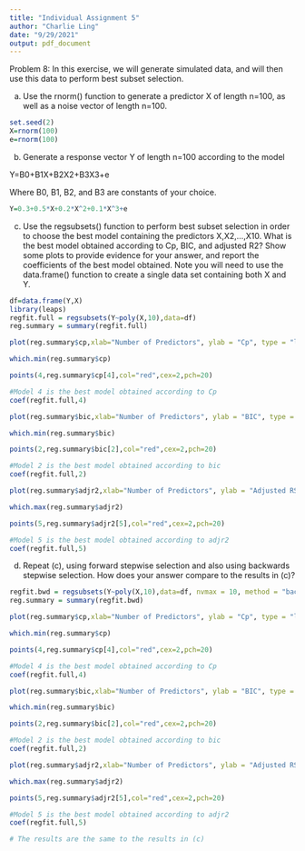 ---
title: "Individual Assignment 5"
author: "Charlie Ling"
date: "9/29/2021"
output: pdf_document
---

Problem 8: In this exercise, we will generate simulated data, and will then use this data to perform best subset selection.

(a) Use the rnorm() function to generate a predictor X of length n=100, as well as a noise vector of length n=100.
```{r}
set.seed(2)
X=rnorm(100)
e=rnorm(100)
```

(b) Generate a response vector Y of length n=100 according to the model

Y=B0+B1X+B2X2+B3X3+e

Where B0, B1, B2, and B3 are constants of your choice.
```{r}
Y=0.3+0.5*X+0.2*X^2+0.1*X^3+e
```

(c) Use the regsubsets() function to perform best subset selection in order to choose the best model containing the predictors X,X2,...,X10. What is the best model obtained according to Cp, BIC, and adjusted R2? Show some plots to provide evidence for your answer, and report the coefficients of the best model obtained. Note you will need to use the data.frame() function to create a single data set containing both X and Y.
```{r}
df=data.frame(Y,X)
library(leaps)
regfit.full = regsubsets(Y~poly(X,10),data=df)
reg.summary = summary(regfit.full)
```
```{r}
plot(reg.summary$cp,xlab="Number of Predictors", ylab = "Cp", type = "l")

which.min(reg.summary$cp)

points(4,reg.summary$cp[4],col="red",cex=2,pch=20)

#Model 4 is the best model obtained according to Cp
coef(regfit.full,4)
```
```{r}
plot(reg.summary$bic,xlab="Number of Predictors", ylab = "BIC", type = "l")

which.min(reg.summary$bic)

points(2,reg.summary$bic[2],col="red",cex=2,pch=20)

#Model 2 is the best model obtained according to bic
coef(regfit.full,2)
```

```{r}
plot(reg.summary$adjr2,xlab="Number of Predictors", ylab = "Adjusted RSq", type = "l")

which.max(reg.summary$adjr2)

points(5,reg.summary$adjr2[5],col="red",cex=2,pch=20)

#Model 5 is the best model obtained according to adjr2
coef(regfit.full,5)
```


(d) Repeat (c), using forward stepwise selection and also using backwards stepwise selection. How does your answer compare to the results in (c)?
```{r}
regfit.bwd = regsubsets(Y~poly(X,10),data=df, nvmax = 10, method = "backward")
reg.summary = summary(regfit.bwd)
```
```{r}
plot(reg.summary$cp,xlab="Number of Predictors", ylab = "Cp", type = "l")

which.min(reg.summary$cp)

points(4,reg.summary$cp[4],col="red",cex=2,pch=20)

#Model 4 is the best model obtained according to Cp
coef(regfit.full,4)
```
```{r}
plot(reg.summary$bic,xlab="Number of Predictors", ylab = "BIC", type = "l")

which.min(reg.summary$bic)

points(2,reg.summary$bic[2],col="red",cex=2,pch=20)

#Model 2 is the best model obtained according to bic
coef(regfit.full,2)
```

```{r}
plot(reg.summary$adjr2,xlab="Number of Predictors", ylab = "Adjusted RSq", type = "l")

which.max(reg.summary$adjr2)

points(5,reg.summary$adjr2[5],col="red",cex=2,pch=20)

#Model 5 is the best model obtained according to adjr2
coef(regfit.full,5)
```

```{r}
# The results are the same to the results in (c)
```

